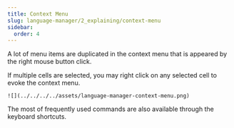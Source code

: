 ```yaml
---
title: Context Menu
slug: language-manager/2_explaining/context-menu
sidebar:
  order: 4
---
```


A lot of menu items are duplicated in the context menu that is appeared by the right mouse button click.

If multiple cells are selected, you may right click on any selected cell to evoke the context menu.

<div style={{ display: "flex", "JustifyContent": "center"}}>

    ![](../../../../assets/language-manager-context-menu.png)

</div>

The most of frequently used commands are also available through the keyboard shortcuts. 

